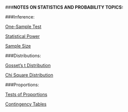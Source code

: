 ###**NOTES ON STATISTICS AND PROBABILITY TOPICS:**

###Inference:

  [One-Sample Test](http://rinterested.github.io/statistics/one_sample_test.html)

  [Statistical Power](http://rinterested.github.io/statistics/power.html)

  [Sample Size](http://rinterested.github.io/statistics/sample_size.html)

###Distributions:

  [Gosset's t Distribution](http://rinterested.github.io/statistics/t_distribution.html)

  [Chi Square Distribution](http://rinterested.github.io/statistics/chi_square.html)


###Proportions:

  [Tests of Proportions](http://rinterested.github.io/statistics/tests_of_proportions.html)
  
  [Contingency Tables](http://rinterested.github.io/statistics/contingency_tables.html)
